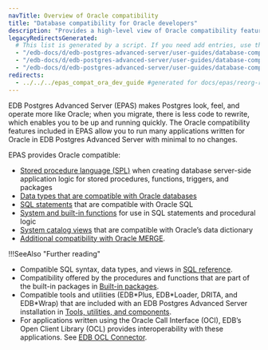 ```yaml
---
navTitle: Overview of Oracle compatibility
title: "Database compatibility for Oracle developers"
description: "Provides a high-level view of Oracle compatibility features"
legacyRedirectsGenerated:
  # This list is generated by a script. If you need add entries, use the `legacyRedirects` key.
  - "/edb-docs/d/edb-postgres-advanced-server/user-guides/database-compatibility-for-oracle-developers-guide/9.6/toc.html"
  - "/edb-docs/d/edb-postgres-advanced-server/user-guides/database-compatibility-for-oracle-developers-guide/9.6/Database_Compatibility_for_Oracle_Developers_Guide_v9.6.1.001.html"
  - "/edb-docs/d/edb-postgres-advanced-server/user-guides/database-compatibility-for-oracle-developers-guide/9.5/toc.html"
redirects:
  - ../../../epas_compat_ora_dev_guide #generated for docs/epas/reorg-role-use-case-mode
---
```


<div id="introduction" class="registered_link"></div>

EDB Postgres Advanced Server (EPAS) makes Postgres look, feel, and operate more like Oracle; when you migrate, there is less code to rewrite, which enables you to be up and running quickly. The Oracle compatibility features included in EPAS allow you to run many applications written for Oracle in EDB Postgres Advanced Server with minimal to no changes. 

EPAS provides Oracle compatible:
- [Stored procedure language (SPL)](/epas/latest/application_programming/epas_compat_spl/) when creating database server-side application logic for stored procedures, functions, triggers, and packages   
- [Data types that are compatible with Oracle databases](/epas/latest/reference/sql_reference/02_data_types/)
- [SQL statements](/epas/latest/reference/sql_reference/01_sql_syntax/) that are compatible with Oracle SQL
- [System and built-in functions](/epas/latest/reference/sql_reference/03_functions_and_operators/) for use in SQL statements and procedural logic
- [System catalog views](/epas/latest/reference/oracle_compatibility_reference/epas_compat_cat_views/) that are compatible with Oracle’s data dictionary
- [Additional compatibility with Oracle MERGE](/epas/latest/reference/oracle_compatibility_reference/epas_compat_sql/65a_merge.mdx). 


!!!SeeAlso "Further reading"
   - Compatible SQL syntax, data types, and views in [SQL reference](../../../reference/oracle_compatibility_reference/epas_compat_sql/).
   - Compatibility offered by the procedures and functions that are part of the built-in packages in [Built-in packages](../../../reference/oracle_compatibility_reference/epas_compat_bip_guide/).
   - Compatible tools and utilities (EDB\*Plus, EDB\*Loader, DRITA, and EDB\*Wrap) that are included with an EDB Postgres Advanced Server installation in [Tools, utilities, and components](../../../tools_utilities_and_components/database_administration_tools/09_tools_and_utilities/).
   - For applications written using the Oracle Call Interface (OCI), EDB’s Open Client Library (OCL) provides interoperability with these applications. See [EDB OCL Connector](/ocl_connector/latest/).

